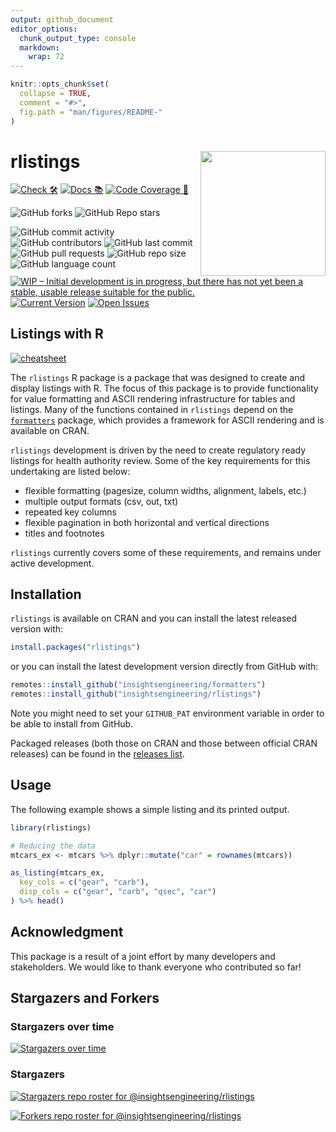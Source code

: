 ```yaml
---
output: github_document
editor_options: 
  chunk_output_type: console
  markdown: 
    wrap: 72
---
```


<!-- README.md is generated from README.Rmd. Please edit that file -->

```r
knitr::opts_chunk$set(
  collapse = TRUE,
  comment = "#>",
  fig.path = "man/figures/README-"
)
```

# rlistings <a href='https://github.com/insightsengineering/rlistings'><img src="man/figures/logo.png" align="right" height="200" width="200"/></a>

<!-- start badges -->

[![Check 🛠](https://github.com/insightsengineering/rlistings/actions/workflows/check.yaml/badge.svg)](https://insightsengineering.github.io/rlistings/main/unit-test-report/)
[![Docs 📚](https://github.com/insightsengineering/rlistings/actions/workflows/docs.yaml/badge.svg)](https://insightsengineering.github.io/rlistings/)
[![Code Coverage 📔](https://raw.githubusercontent.com/insightsengineering/rlistings/_xml_coverage_reports/data/main/badge.svg)](https://insightsengineering.github.io/rlistings/main/coverage-report/)

![GitHub forks](https://img.shields.io/github/forks/insightsengineering/rlistings?style=social)
![GitHub Repo stars](https://img.shields.io/github/stars/insightsengineering/rlistings?style=social)

![GitHub commit activity](https://img.shields.io/github/commit-activity/m/insightsengineering/rlistings)
![GitHub contributors](https://img.shields.io/github/contributors/insightsengineering/rlistings)
![GitHub last commit](https://img.shields.io/github/last-commit/insightsengineering/rlistings)
![GitHub pull requests](https://img.shields.io/github/issues-pr/insightsengineering/rlistings)
![GitHub repo size](https://img.shields.io/github/repo-size/insightsengineering/rlistings)
![GitHub language count](https://img.shields.io/github/languages/count/insightsengineering/rlistings)
[![WIP – Initial development is in progress, but there has not yet been a stable, usable release suitable for the public.](https://www.repostatus.org/badges/latest/wip.svg)](https://www.repostatus.org/#wip)
[![Current Version](https://img.shields.io/github/r-package/v/insightsengineering/rlistings/main?color=purple\&label=package%20version)](https://github.com/insightsengineering/rlistings/tree/main)
[![Open Issues](https://img.shields.io/github/issues-raw/insightsengineering/rlistings?color=red\&label=open%20issues)](https://github.com/insightsengineering/rlistings/issues?q=is%3Aissue+is%3Aopen+sort%3Aupdated-desc)
<!-- end badges -->

## Listings with R

[![cheatsheet](https://img.shields.io/badge/cheatsheet-rlistings-blue)](https://insightsengineering.github.io/rlistings/inst/cheatsheet/rlistings_cheatsheet_03-24.pdf)

The `rlistings` R package is a package that was designed to create and
display listings with R. The focus of this package is to provide
functionality for value formatting and ASCII rendering infrastructure
for tables and listings. Many of the functions contained in `rlistings`
depend on the
[`formatters`](https://insightsengineering.github.io/formatters/)
package, which provides a framework for ASCII rendering and is available
on CRAN.

`rlistings` development is driven by the need to create regulatory ready
listings for health authority review. Some of the key requirements for
this undertaking are listed below:

-   flexible formatting (pagesize, column widths, alignment, labels,
    etc.)
-   multiple output formats (csv, out, txt)
-   repeated key columns
-   flexible pagination in both horizontal and vertical directions
-   titles and footnotes

`rlistings` currently covers some of these requirements, and remains
under active development.

## Installation

`rlistings` is available on CRAN and you can install the latest released
version with:

``` r
install.packages("rlistings")
```

or you can install the latest development version directly from GitHub
with:

``` r
remotes::install_github("insightsengineering/formatters")
remotes::install_github("insightsengineering/rlistings")
```
Note you might need to set your `GITHUB_PAT` environment variable in
order to be able to install from GitHub.

Packaged releases (both those on CRAN and those between official CRAN
releases) can be found in the [releases
list](https://github.com/insightsengineering/rlistings/releases).

## Usage

The following example shows a simple listing and its printed output.

```r
library(rlistings)

# Reducing the data
mtcars_ex <- mtcars %>% dplyr::mutate("car" = rownames(mtcars))

as_listing(mtcars_ex,
  key_cols = c("gear", "carb"),
  disp_cols = c("gear", "carb", "qsec", "car")
) %>% head()
```

## Acknowledgment

This package is a result of a joint effort by many developers and
stakeholders. We would like to thank everyone who contributed so far!

## Stargazers and Forkers

### Stargazers over time

[![Stargazers over
time](https://starchart.cc/insightsengineering/rlistings.svg)](https://starchart.cc/insightsengineering/rlistings)

### Stargazers

[![Stargazers repo roster for
@insightsengineering/rlistings](https://reporoster.com/stars/insightsengineering/rlistings)](https://github.com/insightsengineering/rlistings/stargazers)

[![Forkers repo roster for
@insightsengineering/rlistings](https://reporoster.com/forks/insightsengineering/rlistings)](https://github.com/insightsengineering/rlistings/network/members)
